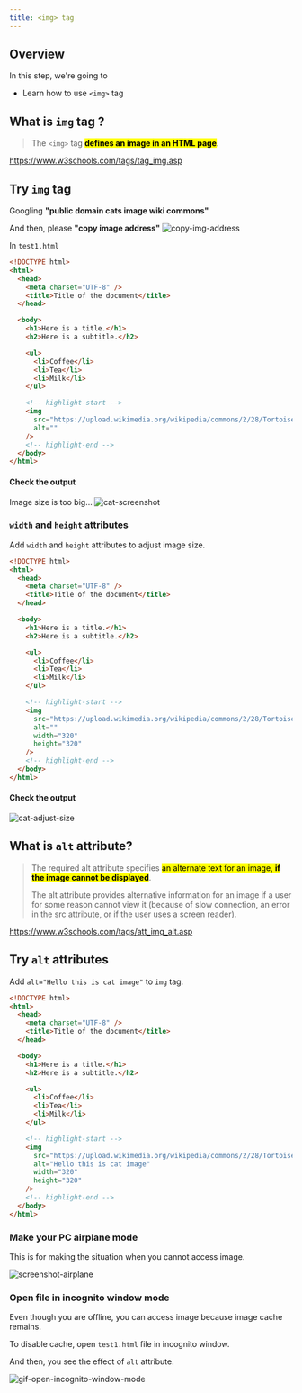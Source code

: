 ```yaml
---
title: <img> tag
---
```


## Overview

In this step, we're going to

- Learn how to use `<img>` tag

## What is `img` tag ?

> The `<img>` tag <mark>**defines an image in an HTML page**</mark>.

https://www.w3schools.com/tags/tag_img.asp

## Try `img` tag

Googling **"public domain cats image wiki commons"**

And then, please **"copy image address"**
![copy-img-address](../../img/20200427_041422.gif)

In `test1.html`

```html title="test1.html"
<!DOCTYPE html>
<html>
  <head>
    <meta charset="UTF-8" />
    <title>Title of the document</title>
  </head>

  <body>
    <h1>Here is a title.</h1>
    <h2>Here is a subtitle.</h2>

    <ul>
      <li>Coffee</li>
      <li>Tea</li>
      <li>Milk</li>
    </ul>

    <!-- highlight-start -->
    <img
      src="https://upload.wikimedia.org/wikipedia/commons/2/28/Tortoiseshell_she-cat.JPG"
      alt=""
    />
    <!-- highlight-end -->
  </body>
</html>
```

#### Check the output

Image size is too big...
![cat-screenshot](../../img/2020-04-27-04-26-17.png)

### `width` and `height` attributes

Add `width` and `height` attributes to adjust image size.

```html title="test1.html"
<!DOCTYPE html>
<html>
  <head>
    <meta charset="UTF-8" />
    <title>Title of the document</title>
  </head>

  <body>
    <h1>Here is a title.</h1>
    <h2>Here is a subtitle.</h2>

    <ul>
      <li>Coffee</li>
      <li>Tea</li>
      <li>Milk</li>
    </ul>

    <!-- highlight-start -->
    <img
      src="https://upload.wikimedia.org/wikipedia/commons/2/28/Tortoiseshell_she-cat.JPG"
      alt=""
      width="320"
      height="320"
    />
    <!-- highlight-end -->
  </body>
</html>
```

#### Check the output

![cat-adjust-size](../../img/2020-04-27-04-35-10.png)

## What is `alt` attribute?

> The required alt attribute specifies <mark>an alternate text for an image, **if the image cannot be displayed**</mark>.
>
> The alt attribute provides alternative information for an image if a user for some reason cannot view it (because of slow connection, an error in the src attribute, or if the user uses a screen reader).

https://www.w3schools.com/tags/att_img_alt.asp

## Try `alt` attributes

Add `alt="Hello this is cat image"` to `img` tag.

```html title="test1.html"
<!DOCTYPE html>
<html>
  <head>
    <meta charset="UTF-8" />
    <title>Title of the document</title>
  </head>

  <body>
    <h1>Here is a title.</h1>
    <h2>Here is a subtitle.</h2>

    <ul>
      <li>Coffee</li>
      <li>Tea</li>
      <li>Milk</li>
    </ul>

    <!-- highlight-start -->
    <img
      src="https://upload.wikimedia.org/wikipedia/commons/2/28/Tortoiseshell_she-cat.JPG"
      alt="Hello this is cat image"
      width="320"
      height="320"
    />
    <!-- highlight-end -->
  </body>
</html>
```

### Make your PC airplane mode

This is for making the situation when you cannot access image.

![screenshot-airplane](../../img/20200427_055645.gif)

### Open file in incognito window mode

Even though you are offline, you can access image because image cache remains.

To disable cache, open `test1.html` file in incognito window.

And then, you see the effect of `alt` attribute.

![gif-open-incognito-window-mode](../../img/20200427_060807.gif)
